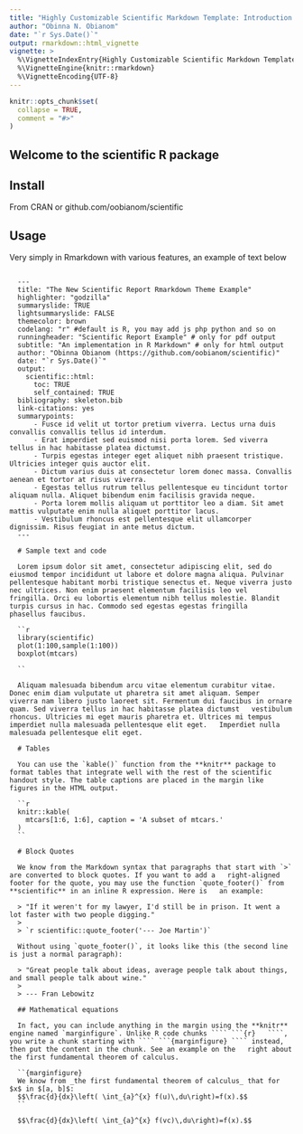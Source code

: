 ---
title: "Highly Customizable Scientific Markdown Template: Introduction and Usage for R and RMarkdown"
author: "Obinna N. Obianom"
date: "`r Sys.Date()`"
output: rmarkdown::html_vignette
vignette: >
  %\VignetteIndexEntry{Highly Customizable Scientific Markdown Template: Introduction and Usage for R and RMarkdown}
  %\VignetteEngine{knitr::rmarkdown}
  %\VignetteEncoding{UTF-8}
---
```{r setup, include = FALSE}
knitr::opts_chunk$set(
  collapse = TRUE,
  comment = "#>"
)
```

## Welcome to the scientific R package

## Install

From CRAN or github.com/oobianom/scientific

## Usage 

Very simply in Rmarkdown with various features, an example of text below

```
  
  ---
  title: "The New Scientific Report Rmarkdown Theme Example"
  highlighter: "godzilla"
  summaryslide: TRUE
  lightsummaryslide: FALSE
  themecolor: brown
  codelang: "r" #default is R, you may add js php python and so on
  runningheader: "Scientific Report Example" # only for pdf output
  subtitle: "An implementation in R Markdown" # only for html output
  author: "Obinna Obianom (https://github.com/oobianom/scientific)"
  date: "`r Sys.Date()`"
  output:
    scientific::html: 
      toc: TRUE
      self_contained: TRUE
  bibliography: skeleton.bib
  link-citations: yes
  summarypoints:
      - Fusce id velit ut tortor pretium viverra. Lectus urna duis convallis convallis tellus id interdum. 
      - Erat imperdiet sed euismod nisi porta lorem. Sed viverra tellus in hac habitasse platea dictumst. 
      - Turpis egestas integer eget aliquet nibh praesent tristique. Ultricies integer quis auctor elit. 
      - Dictum varius duis at consectetur lorem donec massa. Convallis aenean et tortor at risus viverra. 
      - Egestas tellus rutrum tellus pellentesque eu tincidunt tortor aliquam nulla. Aliquet bibendum enim facilisis gravida neque. 
      - Porta lorem mollis aliquam ut porttitor leo a diam. Sit amet mattis vulputate enim nulla aliquet porttitor lacus. 
      - Vestibulum rhoncus est pellentesque elit ullamcorper dignissim. Risus feugiat in ante metus dictum. 
  ---
  
  # Sample text and code
  
  Lorem ipsum dolor sit amet, consectetur adipiscing elit, sed do eiusmod tempor incididunt ut labore et dolore magna aliqua. Pulvinar   pellentesque habitant morbi tristique senectus et. Neque viverra justo nec ultrices. Non enim praesent elementum facilisis leo vel   fringilla. Orci eu lobortis elementum nibh tellus molestie. Blandit turpis cursus in hac. Commodo sed egestas egestas fringilla   phasellus faucibus. 
  
  ``r
  library(scientific)
  plot(1:100,sample(1:100))
  boxplot(mtcars)
  
  ``
  
  Aliquam malesuada bibendum arcu vitae elementum curabitur vitae. Donec enim diam vulputate ut pharetra sit amet aliquam. Semper   viverra nam libero justo laoreet sit. Fermentum dui faucibus in ornare quam. Sed viverra tellus in hac habitasse platea dictumst   vestibulum rhoncus. Ultricies mi eget mauris pharetra et. Ultrices mi tempus imperdiet nulla malesuada pellentesque elit eget.   Imperdiet nulla malesuada pellentesque elit eget.
  
  # Tables
  
  You can use the `kable()` function from the **knitr** package to format tables that integrate well with the rest of the scientific   handout style. The table captions are placed in the margin like figures in the HTML output.
  
  ``r
  knitr::kable(
    mtcars[1:6, 1:6], caption = 'A subset of mtcars.'
  )
  ``
  
  # Block Quotes
  
  We know from the Markdown syntax that paragraphs that start with `>` are converted to block quotes. If you want to add a   right-aligned footer for the quote, you may use the function `quote_footer()` from **scientific** in an inline R expression. Here is   an example:
  
  > "If it weren't for my lawyer, I'd still be in prison. It went a lot faster with two people digging."
  >
  > `r scientific::quote_footer('--- Joe Martin')`
  
  Without using `quote_footer()`, it looks like this (the second line is just a normal paragraph):
  
  > "Great people talk about ideas, average people talk about things, and small people talk about wine."
  >
  > --- Fran Lebowitz
  
  ## Mathematical equations
  
  In fact, you can include anything in the margin using the **knitr** engine named `marginfigure`. Unlike R code chunks ```` ```{r}   ````, you write a chunk starting with ```` ```{marginfigure} ```` instead, then put the content in the chunk. See an example on the   right about the first fundamental theorem of calculus.
  
  ``{marginfigure}
  We know from _the first fundamental theorem of calculus_ that for $x$ in $[a, b]$:
  $$\frac{d}{dx}\left( \int_{a}^{x} f(u)\,du\right)=f(x).$$
  ``
  
  $$\frac{d}{dx}\left( \int_{a}^{x} f(vc)\,du\right)=f(x).$$
  
```
  
